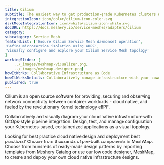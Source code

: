 ---
title: Cilium  
subtitle: The easiest way to get production-grade Kubernetes clusters with Cilium up and running
integrationIcon: icon/color/cilium-icon-color.svg
darkModeIntegrationIcon: icon/white/cilium-icon-white.svg
docURL: https://docs.meshery.io/service-meshes/adapters/cilium
category: 
subcategory: Service Mesh
featureList: ['Ensure Cilium Service Mesh daemonset operation',
'Define microservice isolation using eBPF',
'Visually configure and explore your Cilium Service Mesh topology'
]
workingSlides: [
    ../_images/meshmap-visualizer.png,
    ../_images/meshmap-designer.png]
howItWorks: Collaborative Infrastructure as Code
howItWorksDetails: Collaboratively manage infrastructure with your coworkers synchronously sharing the same designs.
published: true
---
<p>
    Cilium is an open source software for providing, securing and observing network connectivity between container workloads - cloud native, and fueled by the revolutionary Kernel technology eBPF.
</p>
<p>
    Collaboratively and visually diagram your cloud native infrastructure with GitOps-style pipeline integration. Design, test, and manage configuration your Kubernetes-based, containerized applications as a visual topology.
</p>
<p>
    Looking for best practice cloud native design and deployment best practices? Choose from thousands of pre-built components in MeshMap. Choose from hundreds of ready-made design patterns by importing templates from Meshery Catalog or use our low code designer, MeshMap, to create and deploy your own cloud native infrastructure designs.
</p>
